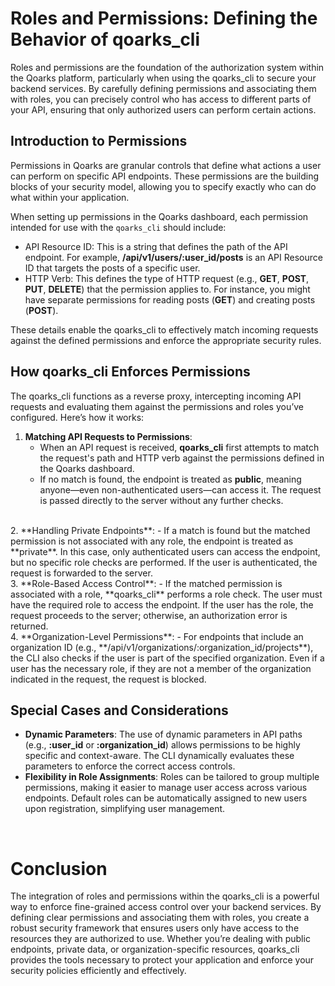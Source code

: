 # Roles and Permissions: Defining the Behavior of qoarks_cli


Roles and permissions are the foundation of the authorization system within the Qoarks platform, particularly when using the qoarks_cli to secure your backend services. By carefully defining permissions and associating them with roles, you can precisely control who has access to different parts of your API, ensuring that only authorized users can perform certain actions.



## Introduction to Permissions
Permissions in Qoarks are granular controls that define what actions a user can perform on specific API endpoints. These permissions are the building blocks of your security model, allowing you to specify exactly who can do what within your application.

When setting up permissions in the Qoarks dashboard, each permission intended for use with the `qoarks_cli` should include:

- API Resource ID: This is a string that defines the path of the API endpoint. For example, **/api/v1/users/:user_id/posts** is an API Resource ID that targets the posts of a specific user.
- HTTP Verb: This defines the type of HTTP request (e.g., **GET**, **POST**, **PUT**, **DELETE**) that the permission applies to. For instance, you might have separate permissions for reading posts (**GET**) and creating posts (**POST**).


These details enable the qoarks_cli to effectively match incoming requests against the defined permissions and enforce the appropriate security rules.


## How qoarks_cli Enforces Permissions
The qoarks_cli functions as a reverse proxy, intercepting incoming API requests and evaluating them against the permissions and roles you’ve configured. Here’s how it works:

1. **Matching API Requests to Permissions**:
    - When an API request is received, **qoarks_cli** first attempts to match the request's path and HTTP verb against the permissions defined in the Qoarks dashboard.
    - If no match is found, the endpoint is treated as **public**, meaning anyone—even non-authenticated users—can access it. The request is passed directly to the server without any further checks.

<br />
2. **Handling Private Endpoints**:
    - If a match is found but the matched permission is not associated with any role, the endpoint is treated as **private**. In this case, only authenticated users can access the endpoint, but no specific role checks are performed. If the user is authenticated, the request is forwarded to the server.

<br />
3. **Role-Based Access Control**:
    - If the matched permission is associated with a role, **qoarks_cli** performs a role check. The user must have the required role to access the endpoint. If the user has the role, the request proceeds to the server; otherwise, an authorization error is returned.

<br />
4. **Organization-Level Permissions**:
    - For endpoints that include an organization ID (e.g., **/api/v1/organizations/:organization_id/projects**), the CLI also checks if the user is part of the specified organization. Even if a user has the necessary role, if they are not a member of the organization indicated in the request, the request is blocked.


## Special Cases and Considerations
- **Dynamic Parameters**: The use of dynamic parameters in API paths (e.g., **:user_id** or **:organization_id**) allows permissions to be highly specific and context-aware. The CLI dynamically evaluates these parameters to enforce the correct access controls.
- **Flexibility in Role Assignments**: Roles can be tailored to group multiple permissions, making it easier to manage user access across various endpoints. Default roles can be automatically assigned to new users upon registration, simplifying user management.

<br />

# Conclusion
The integration of roles and permissions within the qoarks_cli is a powerful way to enforce fine-grained access control over your backend services. By defining clear permissions and associating them with roles, you create a robust security framework that ensures users only have access to the resources they are authorized to use. Whether you’re dealing with public endpoints, private data, or organization-specific resources, qoarks_cli provides the tools necessary to protect your application and enforce your security policies efficiently and effectively.






